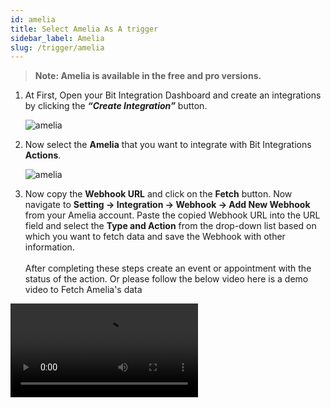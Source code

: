 ```yaml
---
id: amelia
title: Select Amelia As A trigger
sidebar_label: Amelia
slug: /trigger/amelia
---
```



> **Note: Amelia is available in the free and pro versions.**

1. At First, Open your Bit Integration Dashboard and create an integrations by clicking the **_“Create Integration”_** button.

   <Image src="trigger/amelia/_create-integration" alt="amelia"  w="1020" h="350"/>

2. Now select the **Amelia** that you want to integrate with Bit Integrations **Actions**.

   <Image src="trigger/amelia/_select-amelia" alt="amelia" w="1020" h="350"/>

3. Now copy the **Webhook URL** and click on the **Fetch** button. Now navigate to **Setting -> Integration -> Webhook -> Add New Webhook** from your Amelia account. Paste the copied Webhook URL into the URL field and select the **Type and Action** from the drop-down list based on which you want to fetch data and save the Webhook with other information.<br/> <br/>
After completing these steps create an event or appointment with the status of the action. Or please follow the below video here is a demo video to Fetch Amelia's data
<Video src="fatch-amelia-data" alt="Amelia" w="1020" h="350" />
   

4. After successfully Fetched the data then click on Set Action button
   <Image src="trigger/amelia/_set-acttion-button" alt="amelia" w="1020" h="350"/>

:::info
  After completing these steps, the **Actions** list will appear, and select the action you want to integrate with your selected **Trigger**. Now you have to **authorize** the Action. To know more about authorization, Go to **Actions** from the left side menu and select the Action you want to integrate with your chosen trigger.
:::


<Feedback/>
